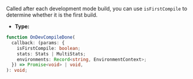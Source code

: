 Called after each development mode build, you can use `isFirstCompile` to determine whether it is the first build.

- **Type:**

```ts
function OnDevCompileDone(
  callback: (params: {
    isFirstCompile: boolean;
    stats: Stats | MultiStats;
    environments: Record<string, EnvironmentContext>;
  }) => Promise<void> | void,
): void;
```
